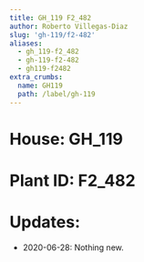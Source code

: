```yaml
---
title: GH_119 F2_482
author: Roberto Villegas-Diaz
slug: 'gh-119/f2-482'
aliases:
  - gh_119-f2_482
  - gh-119-f2-482
  - gh119-f2482
extra_crumbs:
  name: GH119
  path: /label/gh-119
---
```


# **House**: GH_119
# **Plant ID**: F2_482
# **Updates**: 
 - 2020-06-28: Nothing new.
